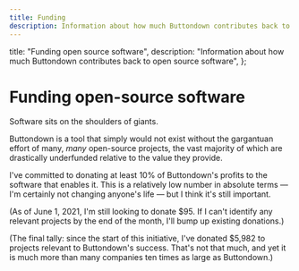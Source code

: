 ```yaml
---
title: Funding
description: Information about how much Buttondown contributes back to open source software
---
```



  title: "Funding open source software",
  description:
    "Information about how much Buttondown contributes back to open source software",
};

# Funding open-source software

Software sits on the shoulders of giants.

Buttondown is a tool that simply would not exist without the gargantuan effort of many, _many_ open-source projects, the vast majority of which are drastically underfunded relative to the value they provide.

I've committed to donating at least 10% of Buttondown's profits to the software that enables it. This is a relatively low number in absolute terms — I'm certainly not changing anyone's life — but I think it's still important.

(As of June 1, 2021, I'm still looking to donate $95. If I can't identify any relevant projects by the end of the month, I'll bump up existing donations.)

<Table
  columns={[
    { title: "Name" },
    { title: "Category" },
    { title: "URL" },
    { title: "Amount" },
    { title: "Since" },
  ]}
  content={[
    {
      Name: "Django",
      Category: "Backend",
      URL: "https://www.djangoproject.com/foundation/donate/",
      Amount: 100,
      Since: "6/1/2019",
    },
    {
      Name: "Django Rest Framework",
      Category: "Backend",
      URL: "https://fund.django-rest-framework.org/topics/funding/",
      Amount: 50,
      Since: "7/1/2019",
    },
    {
      Name: "PyPI",
      Category: "Backend",
      URL: "https://psfmember.org/civicrm/contribute/transact?reset=1&id=13/",
      Amount: 50,
      Since: "2/1/2020",
    },
    {
      Name: "Vue",
      Category: "Frontend",
      URL: "https://opencollective.com/vuejs/",
      Amount: 50,
      Since: "3/1/2020",
    },
    {
      Name: "core-js",
      Category: "Frontend",
      URL: "https://opencollective.com/core-js/",
      Amount: 25,
      Since: "1/1/2021",
    },
    {
      Name: "iPython",
      Category: "Backend",
      URL: "https://numfocus.salsalabs.org/donate/index.html",
      Amount: 25,
      Since: "4/1/2020",
    },
    {
      Name: "Webpack",
      Category: "Frontend",
      URL: "https://opencollective.com/webpack/",
      Amount: 25,
      Since: "3/1/2021",
    },
    {
      Name: "iTerm 2",
      Category: "Productivity",
      URL: "https://www.patreon.com/gnachman/",
      Amount: 25,
      Since: "11/1/2020",
    },
    {
      Name: "Storybook.js",
      Category: "Frontend",
      URL: "https://opencollective.com/storybook",
      Amount: 20,
      Since: "9/1/2020",
    },
    {
      Name: "Prettier",
      Category: "Frontend",
      URL: "https://opencollective.com/prettier",
      Amount: 10,
      Since: "4/1/2020",
    },
    {
      Name: "ESLint",
      Category: "Frontend",
      URL: "https://github.com/sponsors/eslint",
      Amount: 5,
      Since: "5/1/2020",
    },
    {
      Name: "Homebrew",
      Category: "Productivity",
      URL: "https://github.com/sponsors/Homebrew",
      Amount: 4,
      Since: "5/1/2020",
    },
  ]}
/>

(The final tally: since the start of this initiative, I've donated $5,982 to projects relevant to Buttondown's success. That's not that much, and yet it is much more than many companies ten times as large as Buttondown.)
